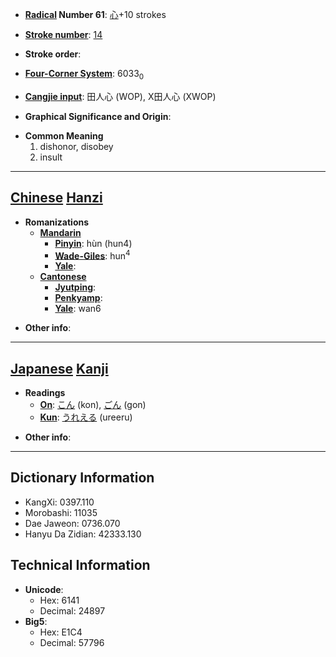 * '''[[Wiktionary:Chinese radical index| Radical]] Number 61''': [[Wiktionary:Chinese radical index 心|心]]+10 strokes

* '''[[Wiktionary:Chinese total strokes index|Stroke number]]''': [[Wiktionary:Chinese total strokes index 14|14]]

* '''Stroke order''': 

* '''[[Wiktionary:Chinese four corner index|Four-Corner System]]''': 6033<sub>0</sub>

* '''[[Wiktionary:Chinese Cangjie index|Cangjie input]]''': 田人心 (WOP), X田人心 (XWOP)

* '''Graphical Significance and Origin''': 

* '''Common Meaning'''
*#dishonor, disobey
*# insult


----

== [[Chinese]] [[Hanzi]] ==

* '''Romanizations'''
** '''[[Mandarin]]'''
*** '''[[Pinyin]]''': hùn (hun4)
*** '''[[Wade-Giles]]''': hun<sup>4</sup>
*** '''[[Yale]]''': 
** '''[[Cantonese]]'''
*** '''[[Jyutping]]''':
*** '''[[Penkyamp]]''': 
*** '''[[Yale]]''': wan6

* '''Other info''': 

----

== [[Japanese]] [[Kanji]] ==

* '''Readings'''
** '''[[On]]''': [[こん]] (kon), [[ごん]] (gon)
** '''[[Kun]]''': [[うれえる]] (ureeru)

* '''Other info''':  

----

== Dictionary Information ==

* KangXi: 0397.110
* Morobashi: 11035
* Dae Jaweon: 0736.070
* Hanyu Da Zidian: 42333.130

== Technical Information ==

* '''Unicode''':
** Hex: 6141
** Decimal: 24897
* '''Big5''':
** Hex: E1C4
** Decimal: 57796